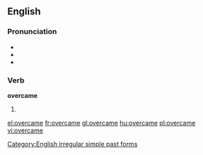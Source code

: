 ==English==

===Pronunciation===
* {{SAMPA|/'ov3kEm/}}
* {{IPA|/ɔvəɻˈkeɪm/}}
* {{rhymes|eɪm}}

===Verb===
'''overcame'''

# {{simple past of|overcome}}

<!--these belong on the page for "overcome"====Translations====
* Dutch: [[overwon]], [[overwonnen]]
* [[Esperanto]]: [[venkis]]-->

[[Category:English irregular simple past forms]]

[[el:overcame]]
[[fr:overcame]]
[[gl:overcame]]
[[hu:overcame]]
[[pl:overcame]]
[[vi:overcame]]